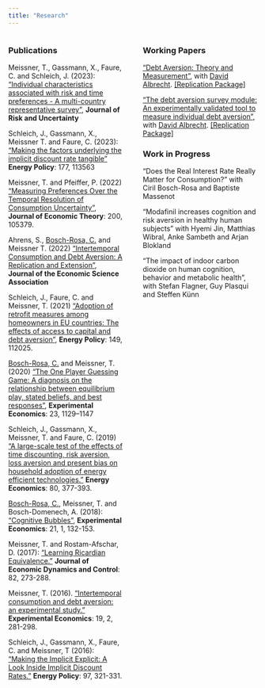 ```yaml
---
title: "Research"
---
```


::: {style="display: flex; justify-content: space-between;"}
<!-- Publications Column -->

::: {style="flex: 1; padding-right: 20px;"}
### Publications

Meissner, T., Gassmann, X., Faure, C. and Schleich, J. (2023): ["Individual characteristics associated with risk and time preferences - A multi-country representative survey"](https://link.springer.com/content/pdf/10.1007/s11166-022-09383-y.pdf), **Journal of Risk and Uncertainty**

Schleich, J., Gassmann, X., Meissner T. and Faure, C. (2023): ["Making the factors underlying the implicit discount rate tangible"](https://doi.org/10.1016/j.enpol.2023.113563) **Energy Policy**: 177, 113563

Meissner, T. and Pfeiffer, P. (2022) ["Measuring Preferences Over the Temporal Resolution of Consumption Uncertainty"](https://doi.org/10.1016/j.jet.2021.105379), **Journal of Economic Theory**: 200, 105379.

Ahrens, S., [Bosch-Rosa, C.](https://www.boschrosa.com/){.black-link} and Meissner T. (2022) ["Intertemporal Consumption and Debt Aversion: A Replication and Extension"](https://link.springer.com/content/pdf/10.1007/s40881-022-00118-y.pdf), **Journal of the Economic Science Association**

Schleich, J., Faure, C. and Meissner, T. (2021) ["Adoption of retrofit measures among homeowners in EU countries: The effects of access to capital and debt aversion"](https://www.sciencedirect.com/science/article/pii/S0301421520307369), **Energy Policy**: 149, 112025.

[Bosch-Rosa, C.](https://www.boschrosa.com/){.black-link} and Meissner, T. (2020) ["The One Player Guessing Game: A diagnosis on the relationship between equilibrium play, stated beliefs, and best responses"](http://doi.org/10.1007/s10683-020-09642-2), **Experimental Economics**: 23, 1129--1147

Schleich, J., Gassmann, X., Meissner, T. and Faure, C. (2019) ["A large-scale test of the effects of time discounting, risk aversion, loss aversion and present bias on household adoption of energy efficient technologies."](https://doi.org/10.1016/j.eneco.2018.12.018) **Energy Economics**: 80, 377-393.

[Bosch-Rosa, C.](https://www.boschrosa.com/){.black-link}, Meissner, T. and Bosch-Domenech, A. (2018): ["Cognitive Bubbles"](https://link.springer.com/article/10.1007/s10683-017-9529-0), **Experimental Economics**: 21, 1, 132-153.

Meissner, T. and Rostam-Afschar, D. (2017): ["Learning Ricardian Equivalence."](https://www.sciencedirect.com/science/article/pii/S0165188917301495) **Journal of Economic Dynamics and Control**: 82, 273-288.

Meissner, T. (2016). ["Intertemporal consumption and debt aversion: an experimental study."](https://link.springer.com/article/10.1007/s10683-015-9437-0) **Experimental Economics**: 19, 2, 281-298.

Schleich, J., Gassmann, X., Faure, C. and Meissner, T (2016): ["Making the Implicit Explicit: A Look Inside Implicit Discount Rates."](https://www.sciencedirect.com/science/article/pii/S0301421516304050) **Energy Policy**: 97, 321-331.
:::

<!-- Working Papers Column -->

::: {style="flex: 1; padding-left: 20px;"}
### Working Papers


["Debt Aversion: Theory and Measurement"](https://arxiv.org/pdf/2207.07538.pdf), with [David Albrecht](https://da-lbrecht.github.io/){.black-link}. [ [Replication Package] ](https://osf.io/7sm2f/?view_only=8466d18f89d1492b81baf7ec84ef12ea){.black-link}


["The debt aversion survey module: An experimentally validated tool to measure individual debt aversion"](https://arxiv.org/pdf/2211.02742.pdf), with [David Albrecht](https://da-lbrecht.github.io/){.black-link}. [ [Replication Package] ](https://osf.io/7sm2f/?view_only=8466d18f89d1492b81baf7ec84ef12ea){.black-link}

### Work in Progress

"Does the Real Interest Rate Really Matter for Consumption?" with Ciril Bosch-Rosa and Baptiste Massenot

"Modafinil increases cognition and risk aversion in healthy human subjects” with Hyemi
Jin, Matthias Wibral, Anke Sambeth and Arjan Blokland

“The impact of indoor carbon dioxide on human cognition, behavior and
metabolic health”, with Stefan Flagner, Guy Plasqui and Steffen Künn




:::
:::
